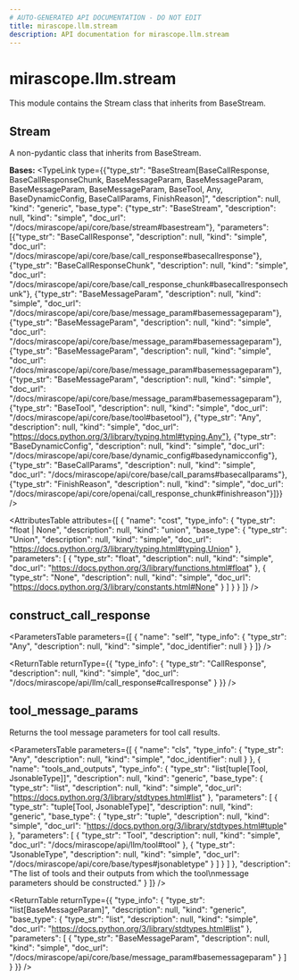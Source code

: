 ```yaml
---
# AUTO-GENERATED API DOCUMENTATION - DO NOT EDIT
title: mirascope.llm.stream
description: API documentation for mirascope.llm.stream
---
```


# mirascope.llm.stream

This module contains the Stream class that inherits from BaseStream.

## <ApiType type="Class" path="llm/stream" symbolName="Stream" /> Stream

A non-pydantic class that inherits from BaseStream.

**Bases:** 
<TypeLink type={{"type_str": "BaseStream[BaseCallResponse, BaseCallResponseChunk, BaseMessageParam, BaseMessageParam, BaseMessageParam, BaseMessageParam, BaseTool, Any, BaseDynamicConfig, BaseCallParams, FinishReason]", "description": null, "kind": "generic", "base_type": {"type_str": "BaseStream", "description": null, "kind": "simple", "doc_url": "/docs/mirascope/api/core/base/stream#basestream"}, "parameters": [{"type_str": "BaseCallResponse", "description": null, "kind": "simple", "doc_url": "/docs/mirascope/api/core/base/call_response#basecallresponse"}, {"type_str": "BaseCallResponseChunk", "description": null, "kind": "simple", "doc_url": "/docs/mirascope/api/core/base/call_response_chunk#basecallresponsechunk"}, {"type_str": "BaseMessageParam", "description": null, "kind": "simple", "doc_url": "/docs/mirascope/api/core/base/message_param#basemessageparam"}, {"type_str": "BaseMessageParam", "description": null, "kind": "simple", "doc_url": "/docs/mirascope/api/core/base/message_param#basemessageparam"}, {"type_str": "BaseMessageParam", "description": null, "kind": "simple", "doc_url": "/docs/mirascope/api/core/base/message_param#basemessageparam"}, {"type_str": "BaseMessageParam", "description": null, "kind": "simple", "doc_url": "/docs/mirascope/api/core/base/message_param#basemessageparam"}, {"type_str": "BaseTool", "description": null, "kind": "simple", "doc_url": "/docs/mirascope/api/core/base/tool#basetool"}, {"type_str": "Any", "description": null, "kind": "simple", "doc_url": "https://docs.python.org/3/library/typing.html#typing.Any"}, {"type_str": "BaseDynamicConfig", "description": null, "kind": "simple", "doc_url": "/docs/mirascope/api/core/base/dynamic_config#basedynamicconfig"}, {"type_str": "BaseCallParams", "description": null, "kind": "simple", "doc_url": "/docs/mirascope/api/core/base/call_params#basecallparams"}, {"type_str": "FinishReason", "description": null, "kind": "simple", "doc_url": "/docs/mirascope/api/core/openai/call_response_chunk#finishreason"}]}} />

<AttributesTable
  attributes={[
  {
    "name": "cost",
    "type_info": {
      "type_str": "float | None",
      "description": null,
      "kind": "union",
      "base_type": {
        "type_str": "Union",
        "description": null,
        "kind": "simple",
        "doc_url": "https://docs.python.org/3/library/typing.html#typing.Union"
      },
      "parameters": [
        {
          "type_str": "float",
          "description": null,
          "kind": "simple",
          "doc_url": "https://docs.python.org/3/library/functions.html#float"
        },
        {
          "type_str": "None",
          "description": null,
          "kind": "simple",
          "doc_url": "https://docs.python.org/3/library/constants.html#None"
        }
      ]
    }
  }
]}
/>

## <ApiType type="Function" path="llm/stream" symbolName="construct_call_response" /> construct_call_response

<ParametersTable
  parameters={[
  {
    "name": "self",
    "type_info": {
      "type_str": "Any",
      "description": null,
      "kind": "simple",
      "doc_identifier": null
    }
  }
]}
/>

<ReturnTable
  returnType={{
  "type_info": {
    "type_str": "CallResponse",
    "description": null,
    "kind": "simple",
    "doc_url": "/docs/mirascope/api/llm/call_response#callresponse"
  }
}}
/>


## <ApiType type="Function" path="llm/stream" symbolName="tool_message_params" /> tool_message_params

Returns the tool message parameters for tool call results.

<ParametersTable
  parameters={[
  {
    "name": "cls",
    "type_info": {
      "type_str": "Any",
      "description": null,
      "kind": "simple",
      "doc_identifier": null
    }
  },
  {
    "name": "tools_and_outputs",
    "type_info": {
      "type_str": "list[tuple[Tool, JsonableType]]",
      "description": null,
      "kind": "generic",
      "base_type": {
        "type_str": "list",
        "description": null,
        "kind": "simple",
        "doc_url": "https://docs.python.org/3/library/stdtypes.html#list"
      },
      "parameters": [
        {
          "type_str": "tuple[Tool, JsonableType]",
          "description": null,
          "kind": "generic",
          "base_type": {
            "type_str": "tuple",
            "description": null,
            "kind": "simple",
            "doc_url": "https://docs.python.org/3/library/stdtypes.html#tuple"
          },
          "parameters": [
            {
              "type_str": "Tool",
              "description": null,
              "kind": "simple",
              "doc_url": "/docs/mirascope/api/llm/tool#tool"
            },
            {
              "type_str": "JsonableType",
              "description": null,
              "kind": "simple",
              "doc_url": "/docs/mirascope/api/core/base/types#jsonabletype"
            }
          ]
        }
      ]
    },
    "description": "The list of tools and their outputs from which the tool\nmessage parameters should be constructed."
  }
]}
/>

<ReturnTable
  returnType={{
  "type_info": {
    "type_str": "list[BaseMessageParam]",
    "description": null,
    "kind": "generic",
    "base_type": {
      "type_str": "list",
      "description": null,
      "kind": "simple",
      "doc_url": "https://docs.python.org/3/library/stdtypes.html#list"
    },
    "parameters": [
      {
        "type_str": "BaseMessageParam",
        "description": null,
        "kind": "simple",
        "doc_url": "/docs/mirascope/api/core/base/message_param#basemessageparam"
      }
    ]
  }
}}
/>



